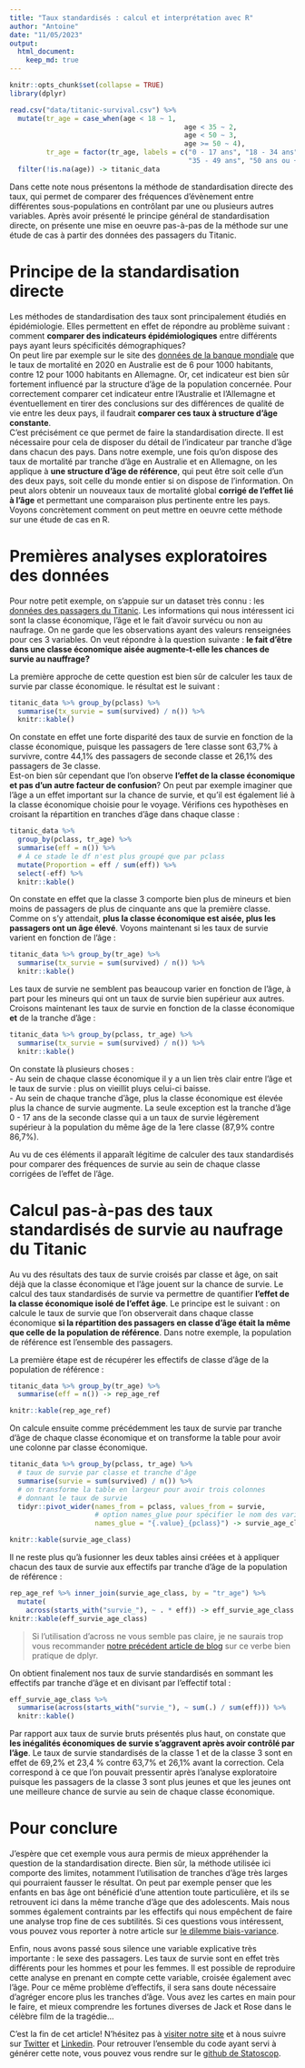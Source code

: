 ```yaml
---
title: "Taux standardisés : calcul et interprétation avec R"
author: "Antoine"
date: "11/05/2023"
output: 
  html_document:
    keep_md: true
---
```


```r
knitr::opts_chunk$set(collapse = TRUE)
library(dplyr)

read.csv("data/titanic-survival.csv") %>% 
  mutate(tr_age = case_when(age < 18 ~ 1,
                                           age < 35 ~ 2,
                                           age < 50 ~ 3,
                                           age >= 50 ~ 4),
         tr_age = factor(tr_age, labels = c("0 - 17 ans", "18 - 34 ans",
                                            "35 - 49 ans", "50 ans ou +"))) %>% 
  filter(!is.na(age)) -> titanic_data
```

Dans cette note nous présentons la méthode de standardisation directe des taux, qui permet de comparer des fréquences d'évènement entre différentes sous-populations en contrôlant par une ou plusieurs autres variables. Après avoir présenté le principe général de standardisation directe, on présente une mise en oeuvre pas-à-pas de la méthode sur une étude de cas à partir des données des passagers du Titanic.  

# Principe de la standardisation directe  

Les méthodes de standardisation des taux sont principalement étudiés en épidémiologie. Elles permettent en effet de répondre au problème suivant : comment __comparer des indicateurs épidémiologiques__ entre différents pays ayant leurs spécificités démographiques?   
On peut lire par exemple sur le site des [données de la banque mondiale](https://donnees.banquemondiale.org) que le taux de mortalité en 2020 en Australie est de 6 pour 1000 habitants, contre 12 pour 1000 habitants en Allemagne. Or, cet indicateur est bien sûr fortement influencé par la structure d'âge de la population concernée. Pour correctement comparer cet indicateur entre l'Australie et l'Allemagne et éventuellement en tirer des conclusions sur des différences de qualité de vie entre les deux pays, il faudrait __comparer ces taux à structure d'âge constante__.   
C'est précisément ce que permet de faire la standardisation directe. Il est nécessaire pour cela de disposer du détail de l'indicateur par tranche d'âge dans chacun des pays. Dans notre exemple, une fois qu'on dispose des taux de mortalité par tranche d'âge en Australie et en Allemagne, on les  applique à __une structure d'âge de référence__, qui peut être soit celle d'un des deux pays, soit celle du monde entier si on dispose de l'information. On peut alors obtenir un nouveaux taux de mortalité global __corrigé de l'effet lié à l'âge__ et permettant une comparaison plus pertinente entre les pays. Voyons concrètement comment on peut mettre en oeuvre cette méthode sur une étude de cas en R.  

# Premières analyses exploratoires des données  

Pour notre petit exemple, on s'appuie sur un dataset très connu : les [données des passagers du Titanic](https://www.kaggle.com/c/titanic). Les informations qui nous intéressent ici sont la classe économique, l'âge et le fait d'avoir survécu ou non au naufrage. On ne garde que les observations ayant des valeurs renseignées pour ces 3 variables. On veut répondre à la question suivante : __le fait d'être dans une classe économique aisée augmente-t-elle les chances de survie au nauffrage?__  

La première approche de cette question est bien sûr de calculer les taux de survie par classe économique. le résultat est le suivant :  

```r
titanic_data %>% group_by(pclass) %>% 
  summarise(tx_survie = sum(survived) / n()) %>% 
  knitr::kable()
```
On constate en effet une forte disparité des taux de survie en fonction de la classe économique, puisque les passagers de 1ere classe sont 63,7% à survivre, contre 44,1% des passagers de seconde classe et 26,1% des passagers de 3e classe.  
Est-on bien sûr cependant que l'on observe __l'effet de la classe économique et pas d'un autre facteur de confusion__? On peut par exemple imaginer que l'âge a un effet important sur la chance de survie, et qu'il est également lié à la classe économique choisie pour le voyage. Vérifions ces hypothèses en croisant la répartition en tranches d'âge dans chaque classe :  

```r
titanic_data %>% 
  group_by(pclass, tr_age) %>% 
  summarise(eff = n()) %>% 
  # À ce stade le df n'est plus groupé que par pclass
  mutate(Proportion = eff / sum(eff)) %>% 
  select(-eff) %>% 
  knitr::kable()
```

On constate en effet que la classe 3 comporte bien plus de mineurs et bien moins de passagers de plus de cinquante ans que la première classe. Comme on s'y attendait, __plus la classe économique est aisée, plus les passagers ont un âge élevé__. Voyons maintenant si les taux de survie varient en fonction de l'âge :  

```r
titanic_data %>% group_by(tr_age) %>% 
  summarise(tx_survie = sum(survived) / n()) %>% 
  knitr::kable()
```

Les taux de survie ne semblent pas beaucoup varier en fonction de l'âge, à part pour les mineurs qui ont un taux de survie bien supérieur aux autres. Croisons maintenant les taux de survie en fonction de la classe économique __et__ de la tranche d'âge :  

```r
titanic_data %>% group_by(pclass, tr_age) %>% 
  summarise(tx_survie = sum(survived) / n()) %>% 
  knitr::kable()
```

On constate là plusieurs choses :  
- Au sein de chaque classe économique il y a un lien très clair entre l'âge et le taux de survie : plus on vieillit pluys celui-ci baisse.  
- Au sein de chaque tranche d'âge, plus la classe économique est élevée plus la chance de survie augmente. La seule exception est la tranche d'âge 0 - 17 ans de la seconde classe qui a un taux de survie légèrement supérieur à la population du même âge de la 1ere classe (87,9% contre 86,7%).  

Au vu de ces éléments il apparaît légitime de calculer des taux standardisés pour comparer des fréquences de survie au sein de chaque classe corrigées de l'effet de l'âge.  

# Calcul pas-à-pas des taux standardisés de survie au naufrage du Titanic    

Au vu des résultats des taux de survie croisés par classe et âge, on sait déjà que la classe économique et l'âge jouent sur la chance de survie. Le calcul des taux standardisés de survie va permettre de quantifier __l'effet de la classe économique isolé de l'effet âge__. Le principe est le suivant : on calcule le taux de survie que l'on observerait dans chaque classe économique __si la répartition des passagers en classe d'âge était la même que celle de la population de référence__. Dans notre exemple, la population de référence est l'ensemble des passagers.

La première étape est de récupérer les effectifs de classe d'âge de la population de référence :  

```r
titanic_data %>% group_by(tr_age) %>% 
  summarise(eff = n()) -> rep_age_ref

knitr::kable(rep_age_ref)
```

On calcule ensuite comme précédemment les taux de survie par tranche d'âge de chaque classe économique et on transforme la table pour avoir une colonne par classe économique.  

```r
titanic_data %>% group_by(pclass, tr_age) %>% 
  # taux de survie par classe et tranche d'âge
  summarise(survie = sum(survived) / n()) %>% 
  # on transforme la table en largeur pour avoir trois colonnes
  # donnant le taux de survie
  tidyr::pivot_wider(names_from = pclass, values_from = survie,
                     # option names_glue pour spécifier le nom des variables créées
                     names_glue = "{.value}_{pclass}") -> survie_age_class

knitr::kable(survie_age_class)
```

Il ne reste plus qu'à fusionner les deux tables ainsi créées et à appliquer chacun des taux de survie aux effectifs par tranche d'âge de la population de référence :  

```r
rep_age_ref %>% inner_join(survie_age_class, by = "tr_age") %>% 
  mutate(
    across(starts_with("survie_"), ~ . * eff)) -> eff_survie_age_class
knitr::kable(eff_survie_age_class)
```

> Si l'utilisation d'across ne vous semble pas claire, je ne saurais trop vous recommander [notre précédent article de blog](https://blog.statoscop.fr/fonctionnement-et-performances-dacross-dans-dplyr.html) sur ce verbe bien pratique de dplyr.  

On obtient finalement nos taux de survie standardisés en sommant les effectifs par tranche d'âge et en divisant par l'effectif total :  

```r
eff_survie_age_class %>% 
  summarise(across(starts_with("survie_"), ~ sum(.) / sum(eff))) %>% 
  knitr::kable()
```

Par rapport aux taux de survie bruts présentés plus haut, on constate que __les inégalités économiques de survie s'aggravent après avoir contrôlé par l'âge__. Le taux de survie standardisés de la classe 1 et de la classe 3 sont en effet de 69,2% et 23,4 % contre 63,7% et 26,1% avant la correction. Cela correspond à ce que l'on pouvait pressentir après l'analyse exploratoire puisque les passagers de la classe 3 sont plus jeunes et que les jeunes ont une meilleure chance de survie au sein de chaque classe économique.   

# Pour conclure  

J'espère que cet exemple vous aura permis de mieux appréhender la question de la standardisation directe. Bien sûr, la méthode utilisée ici comporte des limites, notamment l'utilisation de tranches d'âge très larges qui pourraient fausser le résultat. On peut par exemple penser que les enfants en bas âge ont bénéficié d'une attention toute particulière, et ils se retrouvent ici dans la même tranche d'âge que des adolescents. Mais nous sommes également contraints par les effectifs qui nous empêchent de faire une analyse trop fine de ces subtilités. Si ces questions vous intéressent, vous pouvez vous reporter à notre article sur [le dilemme biais-variance](https://blog.statoscop.fr/le-dilemme-biais-variance-dans-la-modelisation-de-donnees.html).   

Enfin, nous avons passé sous silence une variable explicative très importante : le sexe des passagers. Les taux de survie sont en effet très différents pour les hommes et pour les femmes. Il est possible de reproduire cette analyse en prenant en compte cette variable, croisée également avec l'âge. Pour ce même problème d'effectifs, il sera sans doute nécessaire d'agréger encore plus les tranches d'âge. Vous avez les cartes en main pour le faire, et mieux comprendre les fortunes diverses de Jack et Rose dans le célèbre film de la tragédie...  

C'est la fin de cet article! N'hésitez pas à [visiter notre site](https://www.statoscop.fr) et à nous suivre sur [Twitter](https://twitter.com/stato_scop) et [Linkedin](https://www.linkedin.com/company/statoscop). Pour retrouver l'ensemble du code ayant servi à générer cette note, vous pouvez vous rendre sur le [github de Statoscop](https://github.com/Statoscop/notebooks-blog).  
